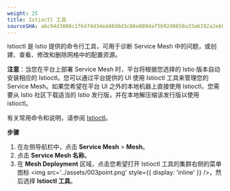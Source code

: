 ```yaml
---
weight: 25
title: Istioctl 工具
sourceSHA: a6c94d3880c1f6474d34ed48d0d3c86e809daf5b92d0650a33a6192a2e606329
---
```


Istioctl 是 Istio 提供的命令行工具，可用于诊断 Service Mesh 中的问题，或创建、查看、修改和删除网格中的配置资源。

**注意**：当您在平台上部署 Service Mesh 时，平台将根据您选择的 Istio 版本自动安装相应的 Istioctl。您可以通过平台提供的 UI 使用 Istioctl 工具来管理您的 Service Mesh。如果您希望在平台 UI 之外的本地机器上直接使用 Istioctl，您需要从 Istio 社区下载适当的 Istio 发行版，并在本地解压缩该发行版以使用 istioctl。

有关常用命令和说明，请参阅 [Istioctl](https://istio.io/latest/docs/reference/commands/istioctl/)。

**步骤**

1. 在左侧导航栏中，点击 **Service Mesh** > **Mesh**。
2. 点击 **Service Mesh 名称**。
3. 在 **Mesh Deployment** 区域，点击您希望打开 Istioctl 工具的集群右侧的菜单图标 <img src='../assets/003point.png' style={{ display: 'inline' }} />，然后选择 **Istioctl 工具**。
